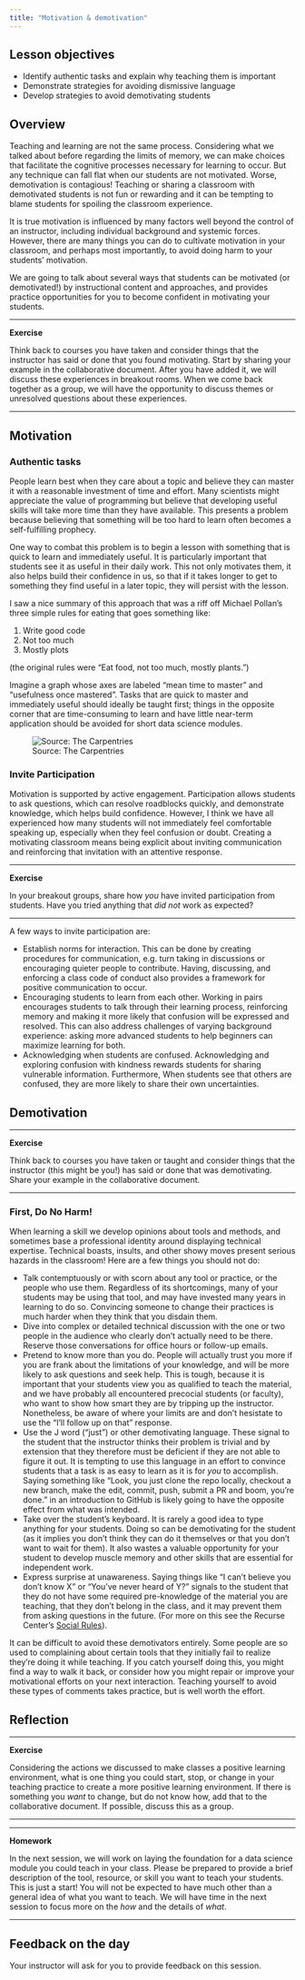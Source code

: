 ```yaml
---
title: "Motivation & demotivation"
---
```


## Lesson objectives

+ Identify authentic tasks and explain why teaching them is important
+ Demonstrate strategies for avoiding dismissive language
+ Develop strategies to avoid demotivating students

## Overview

Teaching and learning are not the same process. Considering what we talked 
about before regarding the limits of memory, we can make choices that 
facilitate the cognitive processes necessary for learning to occur. But any 
technique can fall flat when our students are not motivated. Worse, 
demotivation is contagious! Teaching or sharing a classroom with demotivated 
students is not fun or rewarding and it can be tempting to blame students for 
spoiling the classroom experience.

It is true motivation is influenced by many factors well beyond the control of 
an instructor, including individual background and systemic forces. However, 
there are many things you can do to cultivate motivation in your classroom, and 
perhaps most importantly, to avoid doing harm to your students' motivation.

We are going to talk about several ways that students can be motivated (or 
demotivated!) by instructional content and approaches, and provides practice 
opportunities for you to become confident in motivating your students.

***

**Exercise**

Think back to courses you have taken and consider things that the instructor 
has said or done that you found motivating. Start by sharing your example in 
the collaborative document. After you have added it, we will discuss these 
experiences in breakout rooms. When we come back together as a group, we will 
have the opportunity to discuss themes or unresolved questions about these 
experiences.

***

## Motivation

### Authentic tasks

People learn best when they care about a topic and believe they can master it 
with a reasonable investment of time and effort. Many scientists might 
appreciate the value of programming but believe that developing useful skills 
will take more time than they have available. This presents a problem because 
believing that something will be too hard to learn often becomes a 
self-fulfilling prophecy.

One way to combat this problem is to begin a lesson with something that is 
quick to learn and immediately useful. It is particularly important that 
students see it as useful in their daily work. This not only motivates them, it 
also helps build their confidence in us, so that if it takes longer to get to 
something they find useful in a later topic, they will persist with the lesson.

I saw a nice summary of this approach that was a riff off Michael Pollan's 
three simple rules for eating that goes something like:

1. Write good code
2. Not too much
3. Mostly plots

(the original rules were "Eat food, not too much, mostly plants.")

Imagine a graph whose axes are labeled "mean time to master" and "usefulness 
once mastered". Tasks that are quick to master and immediately useful should 
ideally be taught first; things in the opposite corner that are time-consuming 
to learn and have little near-term application should be avoided for short 
data science modules.

![Source: The Carpentries](images/what-to-teach.png)

### Invite Participation

Motivation is supported by active engagement. Participation allows students to 
ask questions, which can resolve roadblocks quickly, and demonstrate knowledge, 
which helps build confidence. However, I think we have all experienced how many 
students will not immediately feel comfortable speaking up, especially when 
they feel confusion or doubt. Creating a motivating classroom means being 
explicit about inviting communication and reinforcing that invitation with an 
attentive response.


***

**Exercise**

In your breakout groups, share how _you_ have invited participation from 
students. Have you tried anything that _did not_ work as expected?

***

A few ways to invite participation are:

+ Establish norms for interaction. This can be done by creating procedures for 
communication, e.g. turn taking in discussions or encouraging quieter people to 
contribute. Having, discussing, and enforcing a class code of conduct also 
provides a framework for positive communication to occur.
+ Encouraging students to learn from each other. Working in pairs encourages 
students to talk through their learning process, reinforcing memory and making 
it more likely that confusion will be expressed and resolved. This can also 
address challenges of varying background experience: asking more advanced 
students to help beginners can maximize learning for both.
+ Acknowledging when students are confused. Acknowledging and exploring 
confusion with kindness rewards students for sharing vulnerable information. 
Furthermore, When students see that others are confused, they are more likely 
to share their own uncertainties.

## Demotivation

***

**Exercise**

Think back to courses you have taken or taught and consider things that the 
instructor (this might be you!) has said or done that was demotivating. Share 
your example in the collaborative document.

***

### First, Do No Harm!

When learning a skill we develop opinions about tools and methods, and 
sometimes base a professional identity around displaying technical expertise. 
Technical boasts, insults, and other showy moves present serious hazards in the 
classroom! Here are a few things you should not do:

+ Talk contemptuously or with scorn about any tool or practice, or the people 
who use them. Regardless of its shortcomings, many of your students may be 
using that tool, and may have invested many years in learning to do so. 
Convincing someone to change their practices is much harder when they think 
that you disdain them.
+ Dive into complex or detailed technical discussion with the one or two people 
in the audience who clearly don't actually need to be there. Reserve those 
conversations for office hours or follow-up emails.
+ Pretend to know more than you do. People will actually trust you more if you 
are frank about the limitations of your knowledge, and will be more likely to 
ask questions and seek help. This is tough, because it is important that your 
students view you as qualified to teach the material, and we have probably all 
encountered precocial students (or faculty), who want to show how smart they 
are by tripping up the instructor. Nonetheless, be aware of where your limits 
are and don't hesistate to use the "I'll follow up on that" response.
+ Use the J word ("just") or other demotivating language. These signal to the 
student that the instructor thinks their problem is trivial and by extension 
that they therefore must be deficient if they are not able to figure it out. It 
is tempting to use this language in an effort to convince students that a task 
is as easy to learn as it is for _you_ to accomplish. Saying something like 
"Look, you just clone the repo locally, checkout a new branch, make the edit, 
commit, push, submit a PR and boom, you're done." in an introduction to GitHub
is likely going to have the opposite effect from what was intended. 
+ Take over the student's keyboard. It is rarely a good idea to type anything 
for your students. Doing so can be demotivating for the student (as it implies 
you don't think they can do it themselves or that you don't want to wait for 
them). It also wastes a valuable opportunity for your student to develop muscle 
memory and other skills that are essential for independent work.
+ Express surprise at unawareness. Saying things like "I can't believe you 
don't know X" or "You've never heard of Y?" signals to the student that they do 
not have some required pre-knowledge of the material you are teaching, that 
they don't belong in the class, and it may prevent them from asking questions 
in the future. (For more on this see the Recurse Center's 
[Social Rules](https://www.recurse.com/manual#sec-environment)).

It can be difficult to avoid these demotivators entirely. Some people are so 
used to complaining about certain tools that they initially fail to realize 
they're doing it while teaching. If you catch yourself doing this, you might 
find a way to walk it back, or consider how you might repair or improve your 
motivational efforts on your next interaction. Teaching yourself to avoid these 
types of comments takes practice, but is well worth the effort.

## Reflection

***

**Exercise**

Considering the actions we discussed to make classes a positive learning 
environment, what is one thing you could start, stop, or change in your 
teaching practice to create a more positive learning environment. If there is 
something you _want_ to change, but do not know how, add that to the 
collaborative document. If possible, discuss this as a group.

***

***
**Homework**

In the next session, we will work on laying the foundation for a data science 
module you could teach in your class. Please be prepared to provide a brief 
description of the tool, resource, or skill you want to teach your students. 
This is just a start! You will not be expected to have much other than a 
general idea of what you want to teach. We will have time in the next session 
to focus more on the _how_ and the details of _what_.

***

## Feedback on the day

Your instructor will ask for you to provide feedback on this session.